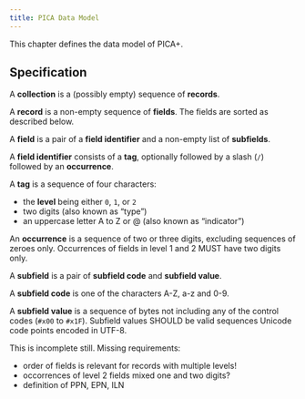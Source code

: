 ```yaml
---
title: PICA Data Model
---
```


This chapter defines the data model of PICA+.

## Specification {.unnumbered}

A **collection** is a (possibly empty) sequence of **records**.

A **record** is a non-empty sequence of **fields**. The fields are sorted as described below.

A **field** is a pair of a **field identifier** and a non-empty list of **subfields**.

A **field identifier** consists of a **tag**, optionally followed by a slash (`/`)  followed by an **occurrence**.

A **tag** is a sequence of four characters:

- the **level** being either `0`, `1`, or `2`
- two digits (also known as "type")
- an uppercase letter A to Z or @ (also known as "indicator")

An **occurrence** is a sequence of two or three digits, excluding sequences of zeroes only. Occurrences of fields in level 1 and 2 MUST have two digits only.

A **subfield** is a pair of **subfield code** and **subfield value**.

A **subfield code** is one of the characters A-Z, a-z and 0-9.

A **subfield value** is a sequence of bytes not including any of the control codes (`#x00` to `#x1F`). Subfield values SHOULD be valid sequences Unicode code points encoded in UTF-8.

::: {.callout-warning}
This is incomplete still. Missing requirements:

- order of fields is relevant for records with multiple levels!
- occorrences of level 2 fields mixed one and two digits?
- definition of PPN, EPN, ILN
:::

